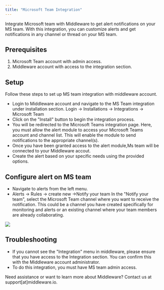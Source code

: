```yaml
---
title: "Microsoft Team Integration"
---
```

Integrate Microsoft team with Middleware to get alert notifications on your MS team. With this integration, you can customize alerts and get notifications in any channel or thread on your MS team.

Prerequisites
-------------
1.  Microsoft Team account with admin access.
2.  Middleware account with access to the integration section.  

Setup
-----
Follow these steps to set up MS team integration with middleware account.
-   Login to Middleware account and navigate to the MS Team integration under installation section. Login -> Installations -> Integrations -> Microsoft Team
-   Click on the "Install" button to begin the integration process.
-   You will be redirected to the Microsoft Teams integration page. Here, you must allow the alert module to access your Microsoft Teams account and channel list. This will enable the module to send notifications to the appropriate channel(s).
-   Once you have been granted access to the alert module,Ms team will be connected to your Middleware accout.
-   Create the alert based on your specific needs using the provided options.

Configure alert on MS team
--------------------------
-   Navigate to alerts from the left menu.
-   Alerts -> Rules -> create new ->Notify your team
    In the "Notify your team", select the Microsoft Team channel where you want to receive the notification. This could be a channel you have created specifically for monitoring and alerts or an existing channel where your team members are already collaborating.

![](/images/integration/ms1.png)

Troubleshooting
---------------
-   If you cannot see the "Integration" menu in middleware, please ensure that you have access to the Integration section. You can confirm this with the Middleware account administrator.
-   To do this integration, you must have MS team admin access.

<Note> Need assistance or want to learn more about Middleware? Contact us at support[at]middleware.io. </Note>
